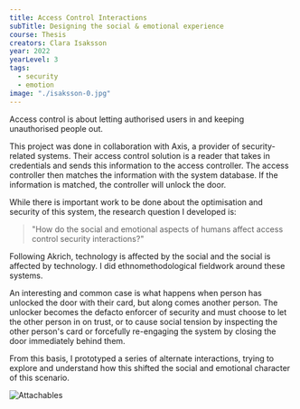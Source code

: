 ```yaml
---
title: Access Control Interactions
subTitle: Designing the social & emotional experience
course: Thesis
creators: Clara Isaksson
year: 2022
yearLevel: 3
tags:
  - security
  - emotion
image: "./isaksson-0.jpg"
---
```


Access control is about letting authorised users in and keeping unauthorised people out. 

This project was done in collaboration with Axis, a provider of security-related systems. Their access control solution is a reader that takes in credentials and sends this information to the access controller. The access controller then matches the information with the system database. If the information is matched, the controller will unlock the door. 

While there is important work to be done about the optimisation and security of this system, the research question I developed is:

<blockquote>
  "How do the social and emotional aspects of humans affect access control security interactions?"
</blockquote>

Following Akrich, technology is affected by the social and the social is affected by technology. I did ethnomethodological fieldwork around these systems.

An interesting and common case is what happens when person has unlocked the door with their card, but along comes another person. The unlocker becomes the defacto enforcer of security and must choose to let the other person in on trust, or to cause social tension by inspecting the other person's card or forcefully re-engaging the system by closing the door immediately behind them.

From this basis, I prototyped a series of alternate interactions, trying to explore and understand how this shifted the social and emotional character of this scenario.

![Attachables](./isaksson-0.jpg)

